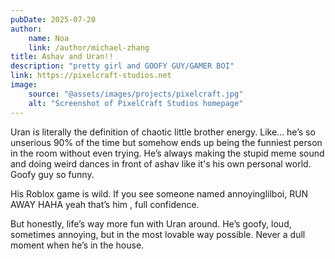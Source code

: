 ```yaml
---
pubDate: 2025-07-20
author:
    name: Noa
    link: /author/michael-zhang
title: Ashav and Uran!!
description: "pretty girl and GOOFY GUY/GAMER BOI"
link: https://pixelcraft-studios.net
image:
    source: "@assets/images/projects/pixelcraft.jpg"
    alt: "Screenshot of PixelCraft Studios homepage"
---
```


Uran is literally the definition of chaotic little brother energy. Like… he’s so unserious 90% of the time but somehow ends up being the funniest person in the room without even trying. He’s always making the stupid meme sound and doing weird dances in front of ashav like it's his own personal world. Goofy guy so funny.

His Roblox game is wild. If you see someone named annoyinglilboi, RUN AWAY HAHA yeah that’s him , full confidence. 

But honestly, life’s way more fun with Uran around. He’s goofy, loud, sometimes annoying, but in the most lovable way possible. Never a dull moment when he’s in the house.